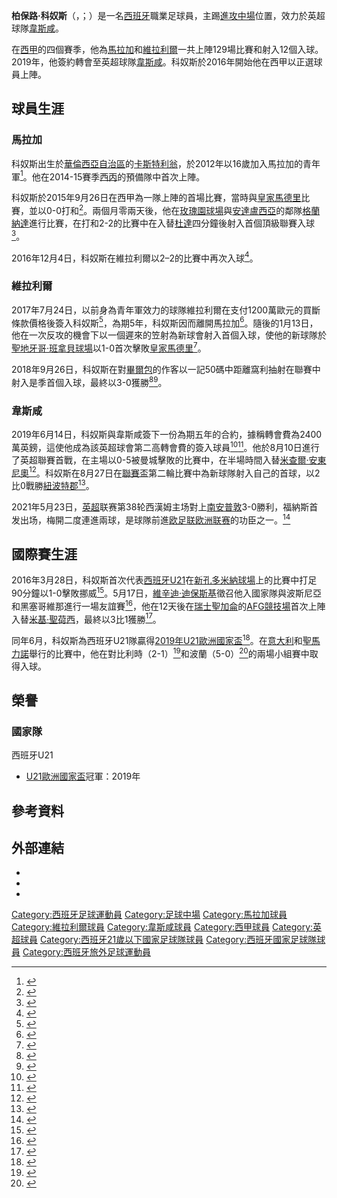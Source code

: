 {{noteTA|G1=football|G2=西甲|G3=英超
|1=zh-hans:福纳尔斯; zh-hk:科奴斯 ; zh-tw:福納斯
|2=zh-hans:巴勃罗; zh-hk:柏保路 ; zh-tw:巴勃羅
|3=zh-cn:西汉姆;zh-hk:韋斯咸;zh-sg:西汉姆;zh-tw:西漢姆; 
}}
{{Spanish name|Fornals|Malla}}
{{Infobox football biography
| name = 柏保路·科奴斯<br />Pablo Fornals
| image = Pablo Fornals.jpg
| caption = 科奴斯於2018年為[[維拉利爾足球會|維拉利爾]]上陣
| fullname = 柏保路·科奴斯·馬拉<ref>{{cite web|url=http://actas.rfef.es/actas/RFEF_CmpActa2?cod_primaria=1000144&CodActa=56030|title=Acta del partido celebrado el 30 de marzo de 2019, en Vigo|trans-title=Minutes of the match held on 30 March 2019, in Vigo|publisher=[[Royal_Spanish_Football_Federation|Royal Spanish Football Federation]]|language=es|date=30 March 2019|accessdate=16 September 2019}}</ref>
| birth_date = {{Birth date and age|df=yes|1996|02|22}}<ref name=ES>{{cite web|url=https://www.eurosport.es/futbol/pablo-fornals_prs435485/person.shtml|title=Pablo Fornals|publisher=[[Eurosport|Eurosport]]|language=es|accessdate=16 September 2019|archive-date=2020-08-09|archive-url=https://web.archive.org/web/20200809093159/https://www.eurosport.es/futbol/pablo-fornals_prs435485/person.shtml|dead-url=no}}</ref>
| birth_place = {{ESP}}[[卡斯特利翁-德拉普拉納|卡斯特利翁]]<ref name=ES/>
| height = 1.78 m<ref name=ES/>
| position = [[進攻中場|進攻中場]]
| currentclub = [[西漢姆聯足球俱樂部|韋斯咸]]
| clubnumber = 18
| youthyears1 = 2003–2008 | youthclubs1 = [[維拉利爾足球會|維拉利爾]]
| youthyears2 = 2008–2012 | youthclubs2 = {{link-en|CD卡斯特利翁|CD Castellón}}
| youthyears3 = 2012–2014 | youthclubs3 = [[馬拉加足球會|馬拉加]]
| years1 = 2014–2015 | clubs1 = {{link-en|馬拉加B隊|Atlético Malagueño}} | caps1 = 41 | goals1 = 12
| years2 = 2015–2017 | clubs2 = [[馬拉加足球會|馬拉加]] | caps2 = 59 | goals2 = 7
| years3 = 2017–2019 | clubs3 = [[維拉利爾足球會|維拉利爾]] | caps3 = 70 | goals3 = 5
| years4 = 2019– | clubs4 = [[韋斯咸足球俱樂部|韋斯咸]] | caps4 = 82 | goals4 = 11
| nationalyears1 = 2016–2019 | nationalteam1 = [[西班牙21歲以下國家足球隊|西班牙U21]] | nationalcaps1 = 17 | nationalgoals1 = 2
| nationalyears2 = 2016– | nationalteam2 = [[西班牙國家足球隊|西班牙]] | nationalcaps2 = 6 | nationalgoals2 = 1
| club-update = 2021年11月28日
| nationalteam-update = 2021年11月11日
}}

'''柏保路·科奴斯'''（{{lang-es|Pablo Fornals}}，{{IPA-es|ˈpaβlo foɾˈnals}}；{{bd|1996年|12月22日}}）是一名[[西班牙|西班牙]]職業足球員，主踢[[進攻中場|進攻中場]]位置，效力於英超球隊[[韋斯咸足球俱樂部|韋斯咸]]。

在[[西班牙甲組足球聯賽|西甲]]的四個賽季，他為[[馬拉加足球會|馬拉加]]和[[維拉利爾足球會|維拉利爾]]一共上陣129場比賽和射入12個入球。2019年，他簽約轉會至英超球隊[[韋斯咸足球俱樂部|韋斯咸]]。科奴斯於2016年開始他在西甲以正選球員上陣。

==球員生涯==
===馬拉加===
科奴斯出生於[[華倫西亞自治區|華倫西亞自治區]]的[[卡斯特利翁-德拉普拉納|卡斯特利翁]]，於2012年以16歲加入馬拉加的青年軍<ref>{{cite news|url=http://malagacf.diariosur.es/noticias/201503/25/sellada-renovacion-pablo-corto-20150324231541.html|title=Sellada la renovación de Pablo, a corto plazo en la órbita del primer equipo|trans-title=Sealed the renewal of Pablo, short-time target for the first team|newspaper=Diario Sur|first=Sergio|last=Cortés|language=es|date=25 March 2015|accessdate=26 September 2015|archive-date=2019-08-10|archive-url=https://web.archive.org/web/20190810171654/https://malagacf.diariosur.es/noticias/201503/25/sellada-renovacion-pablo-corto-20150324231541.html|dead-url=no}}</ref>。他在2014-15賽季[[西班牙丙組足球聯賽|西丙]]的預備隊中首次上陣。

科奴斯於2015年9月26日在西甲為一隊上陣的首場比賽，當時與[[皇家馬德里|皇家馬德里]]比賽，並以0-0打和<ref>{{cite news|url=http://www.marca.com/eventos/marcador/futbol/2015_16/la-liga/jornada_6/rma_mga/|title=Kameni para al Madrid|trans-title=Kameni stops Madrid|newspaper=[[Marca_(newspaper)|Marca]]|first=Santiago|last=Siguero|language=es|date=26 September 2015|accessdate=26 September 2015|archive-date=2019-04-16|archive-url=https://web.archive.org/web/20190416135817/https://www.marca.com/eventos/marcador/futbol/2015_16/la-liga/jornada_6/rma_mga/|dead-url=no}}</ref>。兩個月零兩天後，他在[[玫瑰園球場|玫瑰園球場]]與[[安達盧西亞|安達盧西亞]]的鄰隊[[格蘭納達足球會|格蘭納達]]進行比賽，在打和2-2的比賽中在入替[[杜達|杜達]]四分鐘後射入首個頂級聯賽入球<ref>{{cite news|url=http://www.marca.com/2015/11/29/futbol/equipos/malaga/1448753133.html|title=Fornals, la última perla del Málaga|trans-title=Fornals, Málaga's latest gem|newspaper=Marca|language=es|date=29 November 2015|accessdate=24 February 2016|archive-date=2019-08-10|archive-url=https://web.archive.org/web/20190810161654/https://www.marca.com/2015/11/29/futbol/equipos/malaga/1448753133.html|dead-url=no}}</ref>。

2016年12月4日，科奴斯在維拉利爾以2–2的比賽中再次入球<ref>{{cite news|url=http://www.marca.com/eventos/marcador/futbol/2016_17/la-liga/jornada_14/val_mga/|title=Fornals borra la sonrisa de Prandelli|trans-title=Fornals wipes Prandelli's smile|newspaper=Marca|first=Pablo|last=Egea|language=es|date=4 December 2016|accessdate=4 December 2016|archive-date=2020-11-01|archive-url=https://web.archive.org/web/20201101110020/https://www.marca.com/eventos/marcador/futbol/2016_17/la-liga/jornada_14/val_mga/|dead-url=no}}</ref>。

===維拉利爾===
2017年7月24日，以前身為青年軍效力的球隊維拉利爾在支付1200萬歐元的買斷條款價格後簽入科奴斯<ref>{{cite web|url=http://www.villarrealcf.es/noticias/indice-general/noticias-generales/item/18258-pablo-fornals-regresa-al-villarreal-cf|title=Pablo Fornals regresa al Villarreal CF|trans-title=Pablo Fornals returns to Villarreal CF|publisher=Villarreal CF|language=es|date=24 July 2017|accessdate=24 July 2017|archive-url=https://web.archive.org/web/20170805055909/http://www.villarrealcf.es/noticias/indice-general/noticias-generales/item/18258-pablo-fornals-regresa-al-villarreal-cf|archive-date=5 August 2017}}</ref>，為期5年，科奴斯因而離開馬拉加<ref>{{cite web|url=https://www.skysports.com/football/news/11844/10960093/pablo-fornals-pays-own-release-clause-to-join-villarreal-from-malaga|title=Pablo Fornals pays own release clause to join Villarreal from Malaga|publisher=[[Sky_Sports|Sky Sports]]|date=24 July 2017|accessdate=14 June 2019|archive-date=2019-06-20|archive-url=https://web.archive.org/web/20190620121031/https://www.skysports.com/football/news/11844/10960093/pablo-fornals-pays-own-release-clause-to-join-villarreal-from-malaga|dead-url=no}}</ref>。隨後的1月13日，他在一次反攻的機會下以一個遲來的笠射為新球會射入首個入球，使他的新球隊於[[聖地牙哥·班拿貝球場|聖地牙哥·班拿貝球場]]以1-0首次擊敗[[皇家馬德里|皇家馬德里]]<ref>{{cite news|url=http://www.marca.com/en/football/real-madrid/2018/01/13/5a5a412a268e3eee628b4603.html|title=Fornals produces wonderful moment to secure a historic victory at the Bernabeu|newspaper=Marca|date=13 January 2018|accessdate=15 January 2018|archive-date=2018-10-09|archive-url=https://web.archive.org/web/20181009130935/http://www.marca.com/en/football/real-madrid/2018/01/13/5a5a412a268e3eee628b4603.html|dead-url=no}}</ref>。

2018年9月26日，科奴斯在對[[畢爾包體育會|畢爾包]]的作客以一記50碼中距離窩利抽射在聯賽中射入是季首個入球，最終以3-0獲勝<ref>{{cite web|url=https://deadspin.com/pablo-fornals-might-have-just-scored-the-goal-of-the-se-1829343457|title=Pablo Fornals might have just scored the goal of the season|publisher=Deadspin|first=Billy|last=Haisley|date=26 September 2018|accessdate=10 October 2018|archive-date=2021-01-17|archive-url=https://web.archive.org/web/20210117125110/https://deadspin.com/pablo-fornals-might-have-just-scored-the-goal-of-the-se-1829343457|dead-url=no}}</ref><ref>{{cite news|url=https://eu.usatoday.com/story/sports/soccer/2018/09/27/spain-discovers-next-midfield-talent-in-pablo-fornals/37956603/|title=Spain discovers next midfield talent in Pablo Fornals|newspaper=[[USA_Today|USA Today]]|date=27 September 2018|accessdate=10 October 2018|archive-date=2020-11-09|archive-url=https://web.archive.org/web/20201109041604/https://eu.usatoday.com/story/sports/soccer/2018/09/27/spain-discovers-next-midfield-talent-in-pablo-fornals/37956603/|dead-url=no}}</ref>。

===韋斯咸===
2019年6月14日，科奴斯與韋斯咸簽下一份為期五年的合約，據稱轉會費為2400萬英鎊，這使他成為該英超球會第二高轉會費的簽入球員<ref>{{cite web|url=https://www.bbc.co.uk/sport/football/48636017|title=Pablo Fornals: West Ham sign Spain forward for £24m|publisher=[[BBC_Sport|BBC Sport]]|date=14 June 2019|accessdate=14 June 2019|archive-date=2019-08-12|archive-url=https://web.archive.org/web/20190812085211/https://www.bbc.co.uk/sport/football/48636017|dead-url=no}}</ref><ref>{{cite web|url=https://www.whufc.com/news/articles/2019/june/14-june/fornals-why-moving-west-ham-was-easiest-decision|title=Fornals: Why moving to West Ham was the easiest decision|publisher=West Ham United F.C.|date=14 June 2019|accessdate=15 June 2019|archive-date=2020-08-10|archive-url=https://web.archive.org/web/20200810214533/https://www.whufc.com/news/articles/2019/june/14-june/fornals-why-moving-west-ham-was-easiest-decision|dead-url=no}}</ref>。他於8月10日進行了英超聯賽首戰，在主場以0-5被曼城擊敗的比賽中，在半場時間入替[[米查爾·安東尼奧|米查爾·安東尼奧]]<ref>{{cite web|url=https://www.bbc.co.uk/sport/football/49215984|title=West Ham 0–5 Manchester City: Raheem Sterling gets hat-trick in VAR-dominated game|publisher=BBC Sport|first=Gary|last=Rose|date=10 August 2019|accessdate=10 August 2019|archive-date=2019-12-28|archive-url=https://web.archive.org/web/20191228004651/https://www.bbc.co.uk/sport/football/49215984|dead-url=no}}</ref>。科奴斯在8月27日在[[英格蘭足球聯賽盃|聯賽盃]]第二輪比賽中為新球隊射入自己的首球，以2比0戰勝[[紐波特郡足球俱樂部|紐波特郡]]<ref>{{cite web|url=https://www.bbc.co.uk/sport/football/49403011|title=Carabao Cup: Newport County 0–2 West Ham United|publisher=BBC Sport|first=Dafydd|last=Pritchard|date=27 August 2019|accessdate=27 August 2019|archive-date=2020-11-07|archive-url=https://web.archive.org/web/20201107230740/https://www.bbc.co.uk/sport/football/49403011|dead-url=no}}</ref>。

2021年5月23日，[[英超|英超]]联赛第38轮西漢姆主场對上[[南安普顿足球俱乐部|南安普敦]]3-0勝利，福納斯首发出场，梅開二度連進兩球，是球隊前進[[欧足联欧洲联赛|欧足联欧洲联赛]]的功臣之一。<ref>{{cite web|url=https://soccer.nbcsports.com/2021/05/23/west-ham-southampton-video-highlights-reaction-analysis-recap/|title=West Ham seal Europa League qualification|publisher=NBC Sports|date=2021-05-23|access-date=2021-05-23|archive-date=2021-05-23|archive-url=https://web.archive.org/web/20210523210608/https://soccer.nbcsports.com/2021/05/23/west-ham-southampton-video-highlights-reaction-analysis-recap/|dead-url=no}}</ref>

==國際賽生涯==
2016年3月28日，科奴斯首次代表[[西班牙21歲以下國家足球隊|西班牙U21]]在[[新孔多米納球場|新孔多米納球場]]上的比賽中打足90分鐘以1-0擊敗挪威<ref>{{cite news|url=http://www.laopiniondemalaga.es/malagacf/2016/03/29/pablo-fornals-debuta-sub21-gusta/838735.html|title=Pablo Fornals debuta con la sub´21 y se gusta|trans-title=Pablo Fornals debuts with the under-21 and impresses|newspaper=La Opinión de Málaga|first=José|last=Criado|language=es|date=29 March 2016|accessdate=29 May 2016|archive-date=2018-09-08|archive-url=https://web.archive.org/web/20180908092810/https://www.laopiniondemalaga.es/malagacf/2016/03/29/pablo-fornals-debuta-sub21-gusta/838735.html|dead-url=no}}</ref>。5月17日，[[維辛迪·迪保斯基|維辛迪·迪保斯基]]徵召他入國家隊與波斯尼亞和黑塞哥維那進行一場友誼賽<ref>{{cite web|url=http://www.malagacf.com/en/news/pablo-called-up-to-join-spains-first-team|title=Pablo called-up to join Spain’s first team|publisher=Málaga CF|date=17 May 2016|accessdate=29 May 2016|archive-date=2018-09-08|archive-url=https://web.archive.org/web/20180908092747/https://www.malagacf.com/en/news/pablo-called-up-to-join-spains-first-team|dead-url=no}}</ref>，他在12天後在[[瑞士|瑞士]][[聖加侖|聖加侖]]的[[康步公園|AFG競技場]]首次上陣入替[[米基·聖荷西|米基·聖荷西]]，最終以3比1獲勝<ref>{{cite news|url=http://www.marca.com/eventos/marcador/futbol/2015_16/amistosos_seleccion/3/spa_bih/|title=Nolito endulza un duelo atípico|trans-title=Nolito sweetens an atypical duel|newspaper=Marca|first=Tomás|last=Campos|language=es|date=29 May 2016|accessdate=29 May 2016|archive-date=2019-04-03|archive-url=https://web.archive.org/web/20190403190413/https://www.marca.com/eventos/marcador/futbol/2015_16/amistosos_seleccion/3/spa_bih/|dead-url=no}}</ref>。

同年6月，科奴斯為西班牙U21隊贏得[[2019年U21歐洲國家盃|2019年U21歐洲國家盃]]<ref name=U21>{{cite web|url=http://www.bbc.co.uk/sport/football/48812993|title=Spain U21 2–1 Germany U21|publisher=BBC Sport|first=Emlyn|last=Begley|date=30 June 2019|accessdate=1 July 2019|archive-date=2019-07-04|archive-url=https://web.archive.org/web/20190704001636/https://www.bbc.co.uk/sport/football/48812993|dead-url=no}}</ref>。在[[意大利|意大利]]和[[聖馬力諾|聖馬力諾]]舉行的比賽中，他在對比利時（2-1）<ref>{{cite news|url=https://www.marca.com/futbol/seleccion/cronica/2019/06/19/5d0a6cc3ca4741695c8b4612.html|title=Fornals mantiene en pie a España|trans-title=Fornals keeps Spain standing|newspaper=Marca|first=Miguel Ángel|last=García|language=es|date=19 June 2019|accessdate=16 September 2019|archive-date=2019-06-27|archive-url=https://web.archive.org/web/20190627012118/https://www.marca.com/futbol/seleccion/cronica/2019/06/19/5d0a6cc3ca4741695c8b4612.html|dead-url=no}}</ref>和波蘭（5-0）<ref>{{cite news|url=https://www.mundodeportivo.com/seleccion-espanola/20190622/463050990712/sub-21-espana-europeo-italia-polonia.html|title=5–0: Manita de oro de La Rojita|trans-title=5–0: Golden fiver by ''La Rojita''|newspaper=[[Mundo_Deportivo|Mundo Deportivo]]|first=Óscar|last=Zárate|language=es|date=22 June 2019|accessdate=16 September 2019|archive-date=2019-06-24|archive-url=https://web.archive.org/web/20190624180917/https://www.mundodeportivo.com/seleccion-espanola/20190622/463050990712/sub-21-espana-europeo-italia-polonia.html|dead-url=no}}</ref>的兩場小組賽中取得入球。

== 榮譽 ==
=== 國家隊 ===
;{{flagicon|ESP}} 西班牙U21
* [[歐洲U-21足球錦標賽|U21歐洲國家盃]]冠軍：2019年

==參考資料==
{{Reflist|30em}}

==外部連結==
*{{Soccerway}}
*{{BDFutbol|20043}}
*{{NFT player|64460}}

{{韋斯咸球員名單}}

{{DEFAULTSORT:Fornals, Pablo}}
[[Category:西班牙足球運動員|Category:西班牙足球運動員]]
[[Category:足球中場|Category:足球中場]]
[[Category:馬拉加球員|Category:馬拉加球員]]
[[Category:維拉利爾球員|Category:維拉利爾球員]]
[[Category:韋斯咸球員|Category:韋斯咸球員]]
[[Category:西甲球員|Category:西甲球員]]
[[Category:英超球員|Category:英超球員]]
[[Category:西班牙21歲以下國家足球隊球員|Category:西班牙21歲以下國家足球隊球員]]
[[Category:西班牙國家足球隊球員|Category:西班牙國家足球隊球員]]
[[Category:西班牙旅外足球運動員|Category:西班牙旅外足球運動員]]